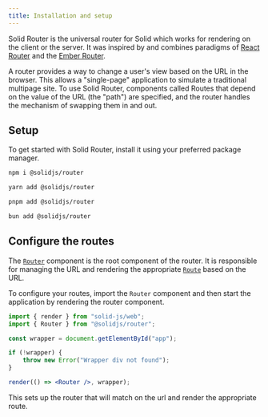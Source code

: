 ```yaml
---
title: Installation and setup
---
```


Solid Router is the universal router for Solid which works for rendering on the client or the server.
It was inspired by and combines paradigms of [React Router](https://reactrouter.com/en/main) and the [Ember Router](https://guides.emberjs.com/release/routing/).

A router provides a way to change a user's view based on the URL in the browser.
This allows a "single-page" application to simulate a traditional multipage site.
To use Solid Router, components called Routes that depend on the value of the URL (the "path") are specified, and the router handles the mechanism of swapping them in and out.

## Setup

To get started with Solid Router, install it using your preferred package manager.

<TabsCodeBlocks>
<div id="npm">

```bash frame="none"
npm i @solidjs/router
```

</div>
<div id="yarn">

```bash frame="none"
yarn add @solidjs/router
```

</div>
<div id="pnpm">

```bash frame="none"
pnpm add @solidjs/router
```

</div>
<div id="bun">

```bash frame="none"
bun add @solidjs/router
```

</div>
</TabsCodeBlocks>

## Configure the routes

The [`Router`](/solid-router/reference/components/router) component is the root component of the router.
It is responsible for managing the URL and rendering the appropriate [`Route`](/solid-router/reference/components/route) based on the URL.

To configure your routes, import the `Router` component and then start the application by rendering the router component.

```jsx
import { render } from "solid-js/web";
import { Router } from "@solidjs/router";

const wrapper = document.getElementById("app");

if (!wrapper) {
	throw new Error("Wrapper div not found");
}

render(() => <Router />, wrapper);
```

This sets up the router that will match on the url and render the appropriate route.
